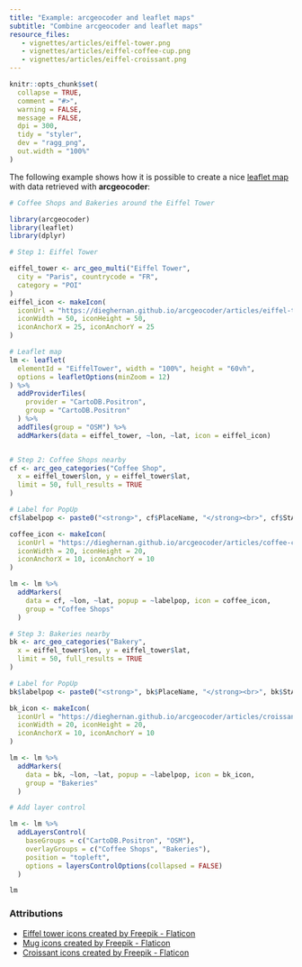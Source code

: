 ```yaml
---
title: "Example: arcgeocoder and leaflet maps"
subtitle: "Combine arcgeocoder and leaflet maps"
resource_files:
   - vignettes/articles/eiffel-tower.png
   - vignettes/articles/eiffel-coffee-cup.png
   - vignettes/articles/eiffel-croissant.png
---
```


```r
knitr::opts_chunk$set(
  collapse = TRUE,
  comment = "#>",
  warning = FALSE,
  message = FALSE,
  dpi = 300,
  tidy = "styler",
  dev = "ragg_png",
  out.width = "100%"
)
```

The following example shows how it is possible to create a nice [leaflet
map](https://rstudio.github.io/leaflet/) with data retrieved with
**arcgeocoder**:

```r
# Coffee Shops and Bakeries around the Eiffel Tower

library(arcgeocoder)
library(leaflet)
library(dplyr)

# Step 1: Eiffel Tower

eiffel_tower <- arc_geo_multi("Eiffel Tower",
  city = "Paris", countrycode = "FR",
  category = "POI"
)
eiffel_icon <- makeIcon(
  iconUrl = "https://dieghernan.github.io/arcgeocoder/articles/eiffel-tower.png",
  iconWidth = 50, iconHeight = 50,
  iconAnchorX = 25, iconAnchorY = 25
)

# Leaflet map
lm <- leaflet(
  elementId = "EiffelTower", width = "100%", height = "60vh",
  options = leafletOptions(minZoom = 12)
) %>%
  addProviderTiles(
    provider = "CartoDB.Positron",
    group = "CartoDB.Positron"
  ) %>%
  addTiles(group = "OSM") %>%
  addMarkers(data = eiffel_tower, ~lon, ~lat, icon = eiffel_icon)


# Step 2: Coffee Shops nearby
cf <- arc_geo_categories("Coffee Shop",
  x = eiffel_tower$lon, y = eiffel_tower$lat,
  limit = 50, full_results = TRUE
)

# Label for PopUp
cf$labelpop <- paste0("<strong>", cf$PlaceName, "</strong><br>", cf$StAddr)

coffee_icon <- makeIcon(
  iconUrl = "https://dieghernan.github.io/arcgeocoder/articles/coffee-cup.png",
  iconWidth = 20, iconHeight = 20,
  iconAnchorX = 10, iconAnchorY = 10
)

lm <- lm %>%
  addMarkers(
    data = cf, ~lon, ~lat, popup = ~labelpop, icon = coffee_icon,
    group = "Coffee Shops"
  )

# Step 3: Bakeries nearby
bk <- arc_geo_categories("Bakery",
  x = eiffel_tower$lon, y = eiffel_tower$lat,
  limit = 50, full_results = TRUE
)

# Label for PopUp
bk$labelpop <- paste0("<strong>", bk$PlaceName, "</strong><br>", bk$StAddr)

bk_icon <- makeIcon(
  iconUrl = "https://dieghernan.github.io/arcgeocoder/articles/croissant.png",
  iconWidth = 20, iconHeight = 20,
  iconAnchorX = 10, iconAnchorY = 10
)

lm <- lm %>%
  addMarkers(
    data = bk, ~lon, ~lat, popup = ~labelpop, icon = bk_icon,
    group = "Bakeries"
  )

# Add layer control

lm <- lm %>%
  addLayersControl(
    baseGroups = c("CartoDB.Positron", "OSM"),
    overlayGroups = c("Coffee Shops", "Bakeries"),
    position = "topleft",
    options = layersControlOptions(collapsed = FALSE)
  )

lm
```

### Attributions

-   [Eiffel tower icons created by Freepik -
    Flaticon](https://www.flaticon.com/free-icons/eiffel-tower "eiffel tower icons")
-   [Mug icons created by Freepik -
    Flaticon](https://www.flaticon.com/free-icons/mug "mug icons")
-   [Croissant icons created by Freepik -
    Flaticon](https://www.flaticon.com/free-icons/croissant "croissant icons")
